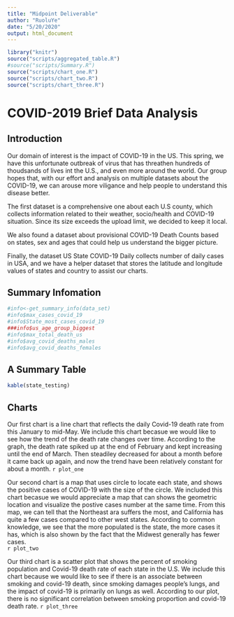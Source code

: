 ```yaml
---
title: "Midpoint Deliverable"
author: "RuoluYe"
date: "5/20/2020"
output: html_document
---
```


```r
library("knitr")
source("scripts/aggregated_table.R")
#source("scripts/Summary.R")
source("scripts/chart_one.R")
source("scripts/chart_two.R")
source("scripts/chart_three.R")
```

# COVID-2019 Brief Data Analysis

## Introduction
Our domain of interest is the impact of COVID-19 in the US. This spring, we have this unfortunate outbreak of virus that has threathen hundreds of thoudsands of lives int the U.S., and even more around the world. Our group hopes that, with our effort and analysis on multiple datasets about the COVID-19, we can arouse more  viligance and help people to understand this disease better.  

The first dataset is a comprehensive one about each U.S county, which collects information related to their weather, socio/health and COVID-19 situation. Since its size exceeds the upload limit, we decided to keep it local.

We also found a dataset about provisional COVID-19 Death Counts based on states, sex and ages that could help us understand the bigger picture.

Finally, the dataset US State COVID-19 Daily collects number of daily cases in USA, and we have a helper dataset that stores the latitude and longitude values of states and country to assist our charts. 


## Summary Infomation
```r
#info<-get_summary_info(data_set)
#info$max_cases_covid_19
#info$State_most_cases_covid_19
###info$us_age_group_biggest
#info$max_total_death_us
#info$avg_covid_deaths_males
#info$avg_covid_deaths_females
```


## A Summary Table

```r
kable(state_testing)
```

## Charts
Our first chart is a line chart that reflects the daily Covid-19 death rate from this January to mid-May. We include this chart becasue we would like to see how the trend of the death rate changes over time. According to the graph, the death rate spiked up at the end of February and kept increasing until the end of March. Then steadiley decreased for about a month before it came back up again, and now the trend have been relatively constant for about a month. 
`r plot_one`

Our second chart is a map that uses circle to locate each state, and shows the positive cases of COVID-19 with the size of the circle. We included this chart becasue we would appreciate a map that can shows the geometric location and visualize the postive cases number at the same time. From this map, we can tell that the Northeast ara suffers the most, and California has quite a few cases compared to other west states. According to common knowledge, we see that the more populated is the state, the more cases it has, which is also shown by the fact that the Midwest generally has fewer cases.  
`r plot_two`

Our third chart is a scatter plot that shows the percent of smoking population and Covid-19 death rate of each state in the U.S. We include this chart because we would like to see if there is an associate between smoking and covid-19 death, since smoking damages people's lungs, and the impact of covid-19 is primarily on lungs as well. According to our plot, there is no significant correlation between smoking proportion and covid-19 death rate. 
`r plot_three`
